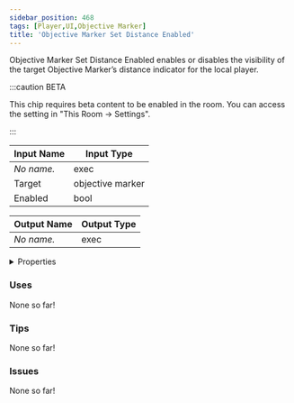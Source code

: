 ```yaml
---
sidebar_position: 468
tags: [Player,UI,Objective Marker]
title: 'Objective Marker Set Distance Enabled'
---
```


Objective Marker Set Distance Enabled enables or disables the visibility of the target Objective Marker’s distance indicator for the local player.

:::caution BETA

This chip requires beta content to be enabled in the room. You can access the setting in "This Room -> Settings".

:::


<EsbSvg />

| Input Name | Input Type |
|-----------|-----------|
| *No name.* | exec |
| Target | objective marker |
| Enabled | bool |

| Output Name | Output Type |
|-----------|-----------|
| *No name.* | exec |


<details>
  <summary>Properties</summary>
  <div>
    <div>
    <table>
      <thead>
        <tr>
          <th>Is beta required?</th>
          <th>✅</th>
        </tr>
        <tr>
          <th>Is this chip a trolling risk?</th>
          <th>❌</th>
        </tr>
        <tr>
          <th>Is this chip a role assignment risk?</th>
          <th>❌</th>
        </tr>
        <tr>
          <th>Chip UUID</th>
          <th>891ffa52-7430-4ffd-b26d-d067580eae22</th>
        </tr>
      </thead>
    </table>
    </div>
  </div>
</details>

### Uses

None so far!

### Tips

None so far!

### Issues

None so far!